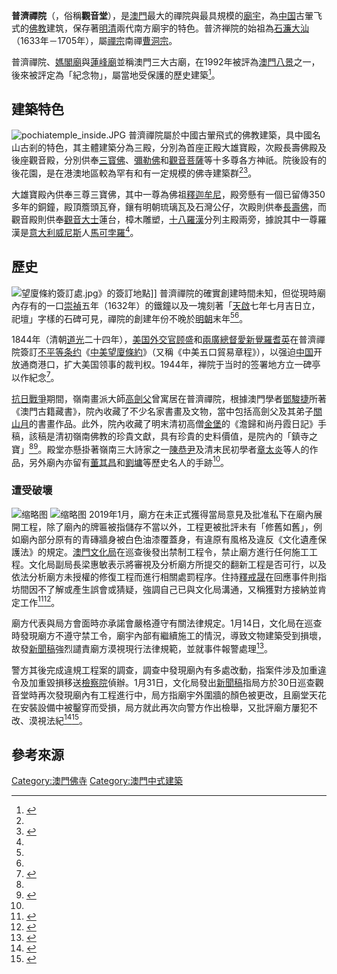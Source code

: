 {{東亞廟宇
| name = 普濟禪院
| img = File:KunIamTongTemple.jpg 
| img_capt = 普濟禪院外院
| location = [[澳門|澳門]]
| open_year = 不晚於[[明朝|明朝]]末年
| founder = [[石濂大汕|石濂大汕]]
| god = [[三寳佛|三寳佛]]、[[彌勒佛|彌勒佛]]、[[觀音菩薩|觀音菩薩]]等十數尊各方神祇<ref name="aam001">{{cite news |title=觀音堂關鍵字 |url=https://aamacau.com/2019/01/26/%E8%A7%80%E9%9F%B3%E5%A0%82%E9%97%9C%E9%8D%B5%E5%AD%97/ |agency=[[論盡媒體|論盡媒體]] |date=2019-01-26 |access-date=2019-02-02 |archive-url=https://web.archive.org/web/20190201065317/https://aamacau.com/2019/01/26/%E8%A7%80%E9%9F%B3%E5%A0%82%E9%97%9C%E9%8D%B5%E5%AD%97/ |archive-date=2019-02-01 |dead-url=no }}</ref>
| cere_date = 
}}

'''普濟禪院'''（{{Lang-pt|Templo de Kun Iam Tong}}，俗稱'''觀音堂'''），是[[澳門|澳門]]最大的禪院與最具規模的[[廟宇|廟宇]]，為[[中国|中国]]古翬飞式的[[佛教|佛教]]建筑，保存著[[明朝|明]][[清朝|清]]兩代南方廟宇的特色。普济禅院的始祖為[[石濂大汕|石濂大汕]]（1633年－1705年），屬[[禪宗|禪宗]]南禪[[曹洞宗|曹洞宗]]。

普濟禪院、[[媽閣廟|媽閣廟]]與[[蓮峰廟|蓮峰廟]]並稱澳門三大古廟，在1992年被評為[[澳門八景|澳門八景]]之一，後來被評定為「紀念物」，屬當地受保護的歷史建築<ref name="ch01">{{cite web |title=普濟禪院（觀音堂） |url=http://www.culturalheritage.mo/cn/detail/hrtID85 |website=[[澳門文化局|澳門文化局]] |access-date=2019-01-14 |archive-url=https://web.archive.org/web/20190114210709/http://www.culturalheritage.mo/cn/detail/hrtID85 |archive-date=2019-01-14 |dead-url=no }}</ref>。

==建築特色==
[[File:pochiatemple_inside.JPG|thumb]]
普濟禪院屬於中國古翬飛式的佛教建築，具中國名山古剎的特色，其主體建築分為三殿，分別為首座正殿大雄寶殿，次殿長壽佛殿及後座觀音殿，分別供奉[[三寳佛|三寳佛]]、[[彌勒佛|彌勒佛]]和[[觀音菩薩|觀音菩薩]]等十多尊各方神祇。院後設有的後花園，是在港澳地區較為罕有和有一定規模的佛寺建築群<ref name="ch01"/><ref name="mt01">{{cite news |title=觀音堂 |url=http://zh.macaotourism.gov.mo/sightseeing/sightseeing_detail.php?c=4&id=46#.XDx_xVczZPZ |agency=[[澳門旅遊局|澳門旅遊局]] |date=2017-10-04 |access-date=2019-02-02 |archive-url=https://web.archive.org/web/20190114231111/http://zh.macaotourism.gov.mo/sightseeing/sightseeing_detail.php?c=4&id=46#.XDx_xVczZPZ#.XDx_xVczZPZ |archive-date=2019-01-14 |dead-url=no }}</ref>。

大雄寶殿內供奉三尊三寶佛，其中一尊為佛祖[[釋迦牟尼|釋迦牟尼]]，殿旁懸有一個已留傳350多年的銅鐘，殿頂簷頭瓦脊，鑲有明朝琉璃瓦及石灣公仔，次殿則供奉[[長壽佛|長壽佛]]，而觀音殿則供奉[[觀音大士|觀音大士]]蓮台，樟木雕塑，[[十八羅漢|十八羅漢]]分列主殿兩旁，據說其中一尊羅漢是[[意大利|意大利]][[威尼斯|威尼斯]]人[[馬可孛羅|馬可孛羅]]<ref name="mt01"/>。

==歷史==
[[File:望廈條約簽訂處.jpg|thumb]]》的簽訂地點]]
普濟禪院的確實創建時間未知，但從現時廟內存有的一口[[崇禎|崇禎]]五年（1632年）的鐵鐘以及一塊刻著「[[天啟|天啟]]七年七月吉日立，祀壇」字樣的石碑可見，禪院的創建年份不晚於[[明朝|明朝]]末年<ref name="ch01"/><ref name="mt01"/>。

1844年（清朝[[道光|道光]]二十四年），[[美国|美国]][[外交官|外交官]][[顾盛|顾盛]]和[[兩廣總督|兩廣總督]][[愛新覺羅耆英|愛新覺羅耆英]]在普濟禪院簽訂[[不平等条约|不平等条约]]《[[中美望廈條約|中美望廈條約]]》（又稱《中美五口貿易章程》），以强迫[[中国|中国]]开放通商港口，扩大美国领事的裁判权。1944年，禅院于当时的签署地方立一碑亭以作紀念<ref>{{cite book|last1=Cassel|first1=Pär|title=Grounds of Judgment|url=https://archive.org/details/groundsjudgmente00cass|date=2012|publisher=[[牛津大學出版社|牛津大學出版社]]|location=|isbn=978-0-19-979205-4|page=[https://archive.org/details/groundsjudgmente00cass/page/53 53]|ref=harv}}</ref>。

[[抗日戰爭|抗日戰爭]]期間，嶺南畫派大師[[高劍父|高劍父]]曾寓居在普濟禪院，根據澳門學者[[鄧駿捷|鄧駿捷]]所著《澳門古籍藏書》，院內收藏了不少名家書畫及文物，當中包括高劍父及其弟子[[關山月_(畫家)|關山月]]的書畫作品。此外，院內收藏了明末清初高僧[[金堡_(崇禎進士)|金堡]]的《澹歸和尚丹霞日記》手稿，該稿是清初嶺南佛教的珍貴文獻，具有珍貴的史料價值，是院內的「鎮寺之寶」<ref name="aam001"/><ref name="aam01">{{cite news |title=觀音堂裝修被停工　新住持釋戒晟仲有咩往績？ |url=https://aamacau.com/2019/01/12/%E8%A7%80%E9%9F%B3%E5%A0%82%E8%A3%9D%E4%BF%AE%E8%A2%AB%E5%81%9C%E5%B7%A5%E3%80%80%E6%96%B0%E4%BD%8F%E6%8C%81%E9%87%8B%E6%88%92%E6%99%9F%E4%BB%B2%E6%9C%89%E5%92%A9%E5%BE%80%E7%B8%BE%EF%BC%9F/ |agency=[[論盡媒體|論盡媒體]] |date=2019-01-12 |accessdate=2019-01-14 |archive-date=2020-04-02 |archive-url=https://web.archive.org/web/20200402051958/https://aamacau.com/2019/01/12/%E8%A7%80%E9%9F%B3%E5%A0%82%E8%A3%9D%E4%BF%AE%E8%A2%AB%E5%81%9C%E5%B7%A5%E3%80%80%E6%96%B0%E4%BD%8F%E6%8C%81%E9%87%8B%E6%88%92%E6%99%9F%E4%BB%B2%E6%9C%89%E5%92%A9%E5%BE%80%E7%B8%BE%EF%BC%9F/ |dead-url=no }}</ref>。殿堂亦懸掛著嶺南三大詩家之一[[陳恭尹|陳恭尹]]及清末民初學者[[章太炎|章太炎]]等人的作品，另外廟內亦留有[[董其昌|董其昌]]和[[劉墉_(清朝)|劉墉]]等歷史名人的手跡<ref name="mt01"/>。

===遭受破壞===
[[File:Illegal_KunIamTongTemple_renovation_1.jpg|缩略图]]
[[File:Illegal_KunIamTongTemple_renovation_3.jpg|缩略图]]
2019年1月，廟方在未正式獲得當局意見及批准私下在廟內展開工程，除了廟內的牌匾被指儲存不當以外，工程更被批評未有「修舊如舊」，例如廟內部分原有的青磚牆身被白色油漆覆蓋身，有違原有風格及違反《文化遺產保護法》的規定。[[澳門文化局|澳門文化局]]在巡查後發出禁制工程令，禁止廟方進行任何施工工程。文化局副局長梁惠敏表示將審視及分析廟方所提交的翻新工程是否可行，以及依法分析廟方未授權的修復工程而進行相關處罰程序。住持[[釋戒晟|釋戒晟]]在回應事件則指坊間因不了解或產生誤會或猜疑，強調自己已與文化局溝通，又稱獲對方接納並肯定工作<ref name="sp01">{{cite news |title=觀音堂翻新違文遺法  梁惠敏：走完程序再決定處罰 |url=http://www.chengpou.com.mo/dailynews/3333.html |agency=[[正報|正報]] |date=2019-01-12 |access-date=2019-01-14 |archive-url=https://web.archive.org/web/20190115023028/http://www.chengpou.com.mo/dailynews/3333.html |archive-date=2019-01-15 |dead-url=no }}</ref><ref name="ex01">{{cite news |title=觀音堂「偷步」施工 文化局：正分析其修復工程 |url=https://www.exmoo.com/article/92449.html |agency=[[力報|力報]] |date=2019-01-11 |access-date=2019-01-14 |archive-url=https://web.archive.org/web/20190114210757/https://www.exmoo.com/article/92449.html |archive-date=2019-01-14 |dead-url=no }}</ref>。

廟方代表與局方會面時亦承諾會嚴格遵守有關法律規定。1月14日，文化局在巡查時發現廟方不遵守禁工令，廟宇內部有繼續施工的情況，導致文物建築受到損壞，故發[[新聞稿|新聞稿]]強烈譴責廟方漠視現行法律規範，並就事件報警處理<ref name="ex02">{{cite news |title=觀音堂違反禁制工程令 文化局報警 |url=https://www.exmoo.com/article/92691.html |agency=[[力報|力報]] |date=2019-01-14 |access-date=2019-01-14 |archive-url=https://web.archive.org/web/20190114210624/https://www.exmoo.com/article/92691.html |archive-date=2019-01-14 |dead-url=no }}</ref>。

警方其後完成違規工程案的調查，調查中發現廟內有多處改動，指案件涉及加重違令及加重毀損移送[[澳門檢察院|檢察院]]偵辦。1月31日，文化局發出[[新聞稿|新聞稿]]指局方於30日巡查觀音堂時再次發現廟內有工程進行中，局方指廟宇外圍牆的顏色被更改，且廟堂天花在安裝設備中被鑿穿而受損，局方就此再次向警方作出檢舉，又批評廟方屢犯不改、漠視法紀<ref>{{cite news |author1=Emily Pottier |title=Illegal renovation works at Kun Iam Tong Temple discovered to have continued, again |url=http://www.macaubusiness.com/macau-illegal-renovation-works-at-kun-iam-tong-temple-discovered-to-have-continued-again/ |agency=Macau Business |date=2019-01-31 |access-date=2019-02-02 |archive-url=https://web.archive.org/web/20190201024836/http://www.macaubusiness.com/macau-illegal-renovation-works-at-kun-iam-tong-temple-discovered-to-have-continued-again/ |archive-date=2019-02-01 |dead-url=no }}</ref><ref>{{cite news |title=觀音堂屢違禁令繼續違規施工 批廟方無視司法程序 文化局再次報警 |url=https://aamacau.com/2019/01/31/%E8%A7%80%E9%9F%B3%E5%A0%82%E5%B1%A2%E9%81%95%E7%A6%81%E4%BB%A4%E7%B9%BC%E7%BA%8C%E9%81%95%E8%A6%8F%E6%96%BD%E5%B7%A5-%E7%84%A1%E8%A6%96%E5%8F%B8%E6%B3%95%E7%A8%8B%E5%BA%8F-%E6%96%87%E5%8C%96%E5%B1%80/ |agency=[[論盡媒體|論盡媒體]] |date=2019-01-31 |accessdate=2019-01-31 |archive-date=2020-09-28 |archive-url=https://web.archive.org/web/20200928214742/https://aamacau.com/2019/01/31/%E8%A7%80%E9%9F%B3%E5%A0%82%E5%B1%A2%E9%81%95%E7%A6%81%E4%BB%A4%E7%B9%BC%E7%BA%8C%E9%81%95%E8%A6%8F%E6%96%BD%E5%B7%A5-%E7%84%A1%E8%A6%96%E5%8F%B8%E6%B3%95%E7%A8%8B%E5%BA%8F-%E6%96%87%E5%8C%96%E5%B1%80/ |dead-url=no }}</ref>。

==參考來源==
{{portal bar|澳門|宗教|歷史|border=no}}
{{reflist}}

{{澳門文物}}
[[Category:澳門佛寺|Category:澳門佛寺]]
[[Category:澳門中式建築|Category:澳門中式建築]]